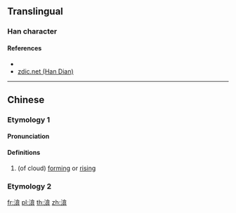 {{character info/new}}
==Translingual==

===Han character===
{{Han char|rn=85|rad=水|as=09|sn=12|four=38146|canj=EORT|ids=⿰氵弇}}

====References====
* {{Han ref|kx=0635.050|dkj=17784|dj=1042.030|hdz=31682.010|uh=6E30|ud=28208|bh=DA4A|bd=55882}}
* [http://www.zdic.net/z/1d/js/6E30.htm zdic.net (Han Dian)]

----

==Chinese==
{{zh-forms}}

===Etymology 1===
====Pronunciation====
{{zh-pron
|m=yǎn
|c=jim2
|mc=y
|oc=y
|ma=
|cat=v
}}

====Definitions====
{{zh-hanzi}}

# (of cloud) [[form]]ing or [[rising]]

===Etymology 2===
{{zh-see|淹|v}}

[[fr:渰]]
[[pl:渰]]
[[th:渰]]
[[zh:渰]]